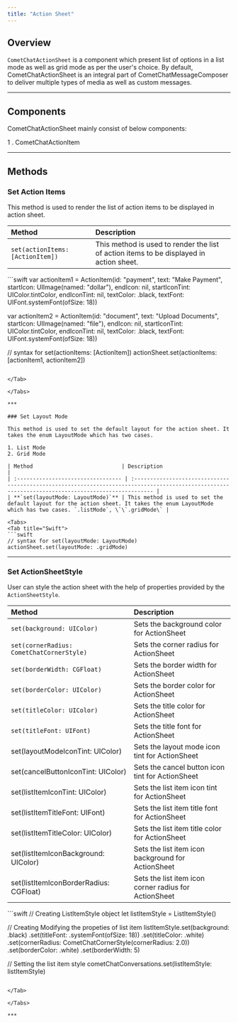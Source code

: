 ```yaml
---
title: "Action Sheet"
---
```


## Overview

`CometChatActionSheet` is a component which present list of options in a list mode as well as grid mode as per the user's choice. By default, CometChatActionSheet is an integral part of CometChatMessageComposer to deliver multiple types of media as well as custom messages.

***

## Components

CometChatActionSheet mainly consist of below components:

1 . CometChatActionItem

***

## Methods

### Set Action Items

This method is used to render the list of action items to be displayed in action sheet.

| Method                           | Description                                                                             |
| :-------------------------------- | :--------------------------------------------------------------------------------------- |
| `set(actionItems: [ActionItem])` | This method is used to render the list of action items to be displayed in action sheet. |

<Tabs>
<Tab title="Swift">
```swift
var actionItem1 = ActionItem(id: "payment", text: "Make Payment", startIcon: UIImage(named: "dollar"), endIcon: nil, startIconTint: UIColor.tintColor, endIconTint: nil, textColor: .black, textFont: UIFont.systemFont(ofSize: 18))

  var actionItem2 = ActionItem(id: "document", text: "Upload Documents", startIcon: UIImage(named: "file"), endIcon: nil, startIconTint: UIColor.tintColor, endIconTint: nil, textColor: .black, textFont: UIFont.systemFont(ofSize: 18))

// syntax for set(actionItems: [ActionItem])
actionSheet.set(actionItems: [actionItem1, actionItem2])
```

</Tab>

</Tabs>

***

### Set Layout Mode

This method is used to set the default layout for the action sheet. It takes the enum LayoutMode which has two cases.

1. List Mode
2. Grid Mode

| Method                            | Description                                                                                                                                        |
| :--------------------------------- | :-------------------------------------------------------------------------------------------------------------------------------------------------- |
| **`set(layoutMode: LayoutMode)`** | This method is used to set the default layout for the action sheet. It takes the enum LayoutMode which has two cases. `.listMode`, \`\`.gridMode\` |

<Tabs>
<Tab title="Swift">
```swift
// syntax for set(layoutMode: LayoutMode)
actionSheet.set(layoutMode: .gridMode)
```

</Tab>

</Tabs>

***

### Set ActionSheetStyle

User can style the action sheet with the help of properties provided by the `ActionSheetStyle`.

| Method                                    | Description                                           |
| :----------------------------------------- | :----------------------------------------------------- |
| `set(background: UIColor)`                | Sets the background color for ActionSheet             |
| `set(cornerRadius: CometChatCornerStyle)` | Sets the corner radius for ActionSheet                |
| `set(borderWidth: CGFloat)`               | Sets the border width for ActionSheet                 |
| `set(borderColor: UIColor)`               | Sets the border color for ActionSheet                 |
| `set(titleColor: UIColor)`                | Sets the title color for ActionSheet                  |
| `set(titleFont: UIFont)`                  | Sets the title font for ActionSheet                   |
| set(layoutModeIconTint: UIColor)          | Sets the layout mode icon tint for ActionSheet        |
| set(cancelButtonIconTint: UIColor)        | Sets the cancel button icon tint for ActionSheet      |
| set(listItemIconTint: UIColor)            | Sets the list item icon tint for ActionSheet          |
| set(listItemTitleFont: UIFont)            | Sets the list item title font for ActionSheet         |
| set(listItemTitleColor: UIColor)          | Sets the list item title color for ActionSheet        |
| set(listItemIconBackground: UIColor)      | Sets the list item icon background for ActionSheet    |
| set(listItemIconBorderRadius: CGFloat)    | Sets the list item icon corner radius for ActionSheet |

<Tabs>
<Tab title="Swift">
```swift
// Creating  ListItemStyle object
let listItemStyle = ListItemStyle()

// Creating  Modifying the propeties of list item
 listItemStyle.set(background: .black)
              .set(titleFont: .systemFont(ofSize: 18))
              .set(titleColor: .white)
              .set(cornerRadius: CometChatCornerStyle(cornerRadius: 2.0))
              .set(borderColor: .white)
              .set(borderWidth: 5)

// Setting the list item style
cometChatConversations.set(listItemStyle: listItemStyle)
```

</Tab>

</Tabs>

***
